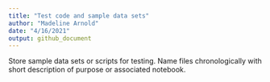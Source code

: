 ```yaml
---
title: "Test code and sample data sets"
author: "Madeline Arnold"
date: "4/16/2021"
output: github_document
---
```


Store sample data sets or scripts for testing. Name files chronologically with short description of purpose or associated notebook.